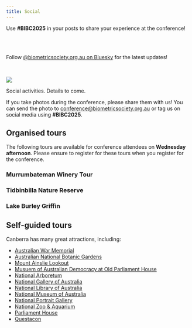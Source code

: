 ```yaml
---
title: Social
---
```


::: aside

Use **#BIBC2025** in your posts to share your experience at the conference!

<Br><br>


Follow [@biometricsociety.org.au on Bluesky](https://bsky.app/profile/biometricsociety.org.au) for the latest updates!

<script src="/assets/bsky-embed.es.js" async></script>
<bsky-embed  
  username="biometricsociety.org.au"  
  limit="3"  
  custom-styles="img.rounded-full { display: none; } .flex > div { max-width: 100%; } .whitespace-pre-wrap { word-wrap: break-word;}"
>  
</bsky-embed>

:::

![](images/Canberra social tile - rectangle - National Arboretum Canberra.jpg)




Social activities. Details to come.


If you take photos during the conference, please share them with us! You can send the photo to [conference@biometricsociety.org.au](mailto:conference@biometricsociety.org.au) or tag us on social media using **#BIBC2025**.

## Organised tours

The following tours are available for conference attendees on **Wednesday afternoon**. Please ensure to register for these tours when you register for the conference.

### Murrumbateman Winery Tour 


### Tidbinbilla Nature Reserve


### Lake Burley Griffin


## Self-guided tours

Canberra has many great attractions, including:

- [Australian War Memorial](https://www.awm.gov.au/)
- [Australian National Botanic Gardens](https://www.anbg.gov.au/)
- [Mount Ainslie Lookout](https://visitcanberra.com.au/attractions/56b23b003ed14ca745317ace/mount-ainslie-lookout)
- [Musuem of Australian Democracy at Old Parliament House](https://moadoph.gov.au/)
- [National Arboretum](https://www.nationalarboretum.act.gov.au/)
- [National Gallery of Australia](https://nga.gov.au/)
- [National Library of Australia](https://www.library.gov.au/)
- [National Museum of Australia](https://www.nma.gov.au/)
- [National Portrait Gallery](https://www.portrait.gov.au/)
- [National Zoo & Aquarium](https://nationalzoo.com.au/)
- [Parliament House](https://www.aph.gov.au/)
- [Questacon](https://www.questacon.edu.au/)


